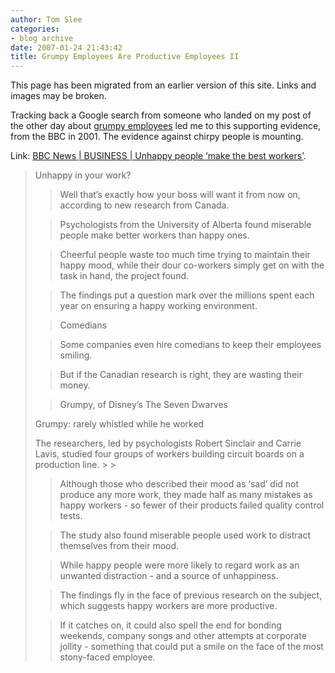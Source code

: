 ```yaml
---
author: Tom Slee
categories:
- blog archive
date: 2007-01-24 21:43:42
title: Grumpy Employees Are Productive Employees II
---
```


::: {.callout-note}

This page has been migrated from an earlier version of this site. 
Links and images may be broken.

:::



				

Tracking back a Google search from someone who landed on my post of the other day about [grumpy employees](http://whimsley.typepad.com/whimsley/2007/01/grumpy_employee.html) led me to this supporting evidence, from the BBC in 2001. The evidence against chirpy people is mounting.




Link: [BBC News | BUSINESS | Unhappy people 'make the best workers'](http://news.bbc.co.uk/2/hi/business/1386484.stm).


<blockquote>Unhappy in your work?

> 
> Well that's exactly how your boss will want it from now on, according to new research from Canada.
> 
> 

> 
> Psychologists from the University of Alberta found miserable people make better workers than happy ones.
> 
> 

> 
> Cheerful people waste too much time trying to maintain their happy mood, while their dour co-workers simply get on with the task in hand, the project found.
> 
> 

> 
> The findings put a question mark over the millions spent each year on ensuring a happy working environment.
> 
> 

> 
> Comedians
> 
> 

> 
> Some companies even hire comedians to keep their employees smiling.
> 
> 

> 
> But if the Canadian research is right, they are wasting their money.
> 
> 

> 
> Grumpy, of Disney's The Seven Dwarves  

Grumpy: rarely whistled while he worked  

The researchers, led by psychologists Robert Sinclair and Carrie Lavis, studied four groups of workers building circuit boards on a production line.
> 
> 

> 
> Although those who described their mood as 'sad' did not produce any more work, they made half as many mistakes as happy workers - so fewer of their products failed quality control tests.
> 
> 

> 
> The study also found miserable people used work to distract themselves from their mood.
> 
> 

> 
> While happy people were more likely to regard work as an unwanted distraction - and a source of unhappiness.
> 
> 

> 
> The findings fly in the face of previous research on the subject, which suggests happy workers are more productive.
> 
> 

> 
> If it catches on, it could also spell the end for bonding weekends, company songs and other attempts at corporate jollity - something that could put a smile on the face of the most stony-faced employee.
> 
> </blockquote>

  




		
